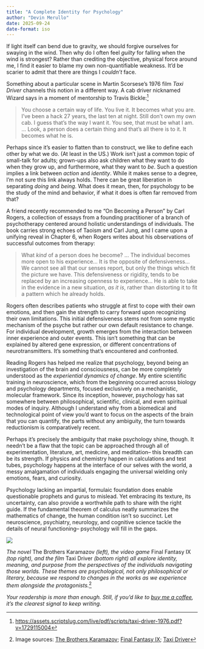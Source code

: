 ```yaml
---
title: "A Complete Identity for Psychology"
author: "Devin Merullo"
date: 2025-09-24
date-format: iso
---
```


If light itself can bend due to gravity, we should forgive ourselves for swaying in the wind. Then why do I often feel *guilty* for falling when the wind is strongest? Rather than crediting the objective, physical force around me, I find it easier to blame my own non-quantifiable weakness. It'd be scarier to admit that there are things I *couldn't* face. 

Something about a particular scene in Martin Scorsese's 1976 film *Taxi Driver* channels this notion in a different way. A cab driver nicknamed Wizard says in a moment of mentorship to Travis Bickle:[^taxi]

>You choose a certain way of life. You live it. It becomes what you are. I've been a hack 27 years, the last ten at night. Still don't own my own cab. I guess that's the way I want it. You see, that must be what I am. ... Look, a person does a certain thing and that's all there is to it. It becomes what he is.

Perhaps since it's easier to flatten than to construct, we like to define each other by what we do. (At least in the US.) Work isn't just a common topic of small-talk for adults; grown-ups also ask children what they want to do when they grow up, and furthermore, what they want to *be*. Such a question implies a link between *action* and *identity*. While it makes sense to a degree, I'm not sure this link always holds. There can be great liberation in separating *doing* and *being*. What does it mean, then, for psychology to be the study of the mind and behavior, if what it does is often far removed from that?

A friend recently recommended to me "On Becoming a Person" by Carl Rogers, a collection of essays from a founding practitioner of a branch of psychotherapy centered around holistic understandings of individuals. The book carries strong echoes of Taoism and Carl Jung, and I came upon a unifying reveal in Chapter 6, when Rogers writes about his observations of successful outcomes from therapy:

> What *kind* of a person does he become? ... The individual becomes more open to his experience... It is the opposite of defensiveness... We cannot see all that our senses report, but only the things which fit the picture we have. This defensiveness or rigidity, tends to be replaced by an increasing openness to experience... He is able to take in the evidence in a new situation, *as it is*, rather than distorting it to fit a pattern which he already holds. 

Rogers often describes patients who struggle at first to cope with their own emotions, and then gain the strength to carry forward upon recognizing their own limitations. This initial defensiveness stems not from some mystic mechanism of the psyche but rather our own default resistance to change. For individual development, growth emerges from the interaction between inner experience and outer events. This isn't something that can be explained by altered gene expression, or different concentrations of neurotransmitters. It's something that's encountered and confronted.

Reading Rogers has helped me realize that psychology, beyond being an investigation of the brain and consciousness, can be more completely understood as the *experiential dynamics of change*. My entire scientific training in neuroscience, which from the beginning occurred across biology and psychology departments, focused exclusively on a mechanistic, molecular framework. Since its inception, however, psychology has sat somewhere between philosophical, scientific, clinical, and even spiritual modes of inquiry. Although I understand why from a biomedical and technological point of view you'd want to focus on the aspects of the brain that you can quantify, the parts without any ambiguity, the turn towards reductionism is comparatively recent.

Perhaps it's precisely the ambiguity that make psychology shine, though. It needn't be a flaw that the topic can be approached through all of experimentation, literature, art, medicine, and meditation-- this breadth can be its strength. If physics and chemistry happen in calculations and test tubes, psychology happens at the interface of our selves with the world, a messy amalgamation of individuals engaging the universal wielding only emotions, fears, and curiosity. 

Psychology lacking an impartial, formulaic foundation does enable questionable prophets and gurus to mislead. Yet embracing its texture, its uncertainty, can also provide a worthwhile path to share with the right guide. If the fundamental theorem of calculus neatly summarizes the mathematics of change, the human condition isn't so succinct. Let neuroscience, psychiatry, neurology, and cognitive science tackle the details of neural functioning-- psychology will fill in the gaps. 

![](files/psychology.png){fig-align="center"}

*The novel* The Brothers Karamazov *(left), the video game* Final Fantasy IX *(top right), and the film* Taxi Driver *(bottom right) all explore identity, meaning, and purpose from the perspectives of the individuals navigating those worlds. These themes are psychological, not only philosophical or literary, because we respond to changes in the works as we experience them alongside the protagonists.*[^images]
 
 *Your readership is more than enough. Still, if you'd like to [buy me a coffee](https://buymeacoffee.com/dmerullo){target="_blank"}, it’s the clearest signal to keep writing.*

[^taxi]: [https://assets.scriptslug.com/live/pdf/scripts/taxi-driver-1976.pdf?v=1729115004](https://assets.scriptslug.com/live/pdf/scripts/taxi-driver-1976.pdf?v=1729115004)
[^images]: Image sources: [The Brothers Karamazov](https://www.modernlib.com/authors/dAuthors/dostoyevskyJackets.html#151.1); [Final Fantasy IX](https://www.square-enix-games.com/games/final-fantasy-ix); [Taxi Driver](https://au.pinterest.com/pin/taxi-driverwizard-and-travis-bickle--474566879476820666/)